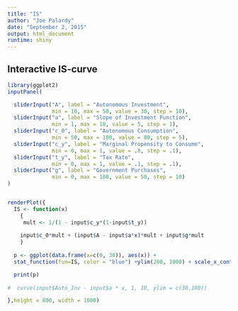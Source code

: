 ```yaml
---
title: "IS"
author: "Joe Palardy"
date: "September 2, 2015"
output: html_document
runtime: shiny
---
```


## Interactive IS-curve
```r
library(ggplot2)
inputPanel(

  sliderInput("A", label = "Autonomous Investment",
              min = 10, max = 50, value = 30, step = 10), 
  sliderInput("a", label = "Slope of Investment Function",
              min = 1, max = 10, value = 5, step = 1),
  sliderInput("c_0", label = "Autonomous Consumption",
              min = 50, max = 100, value = 80, step = 5),
  sliderInput("c_y", label = "Marginal Propensity to Consume",
              min = 0, max = 1, value = .8, step = .1),
  sliderInput("t_y", label = "Tax Rate",
              min = 0, max = 1, value = .1, step = .1),
  sliderInput("g", label = "Government Purchases",
              min = 0, max = 100, value = 50, step = 10)
)


renderPlot({
  IS <- function(x)
    {
     mult <- 1/(1 - input$c_y*(1-input$t_y)) 
    
    input$c_0*mult + (input$A - input$a*x)*mult + input$g*mult
    }
  
  p <- ggplot(data.frame(x=c(0, 30)), aes(x)) + 
  stat_function(fun=IS, color = "blue") +ylim(200, 1000) + scale_x_continuous(name="r") +coord_flip()

  print(p)
  
#  curve(input$Auto_Inv - input$a * x, 1, 10, ylim = c(30,100))

},height = 800, width = 1000)
```

